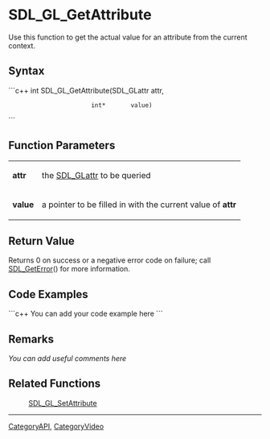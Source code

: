 <!-- pragma section-numbers off -->
<!-- pragma disable-camelcase -->

= SDL_GL_GetAttribute =
Use this function to get the actual value for an attribute from the current context.


== Syntax ==
```c++
int SDL_GL_GetAttribute(SDL_GLattr attr,
                        int*       value)
```

== Function Parameters ==
{|
|'''attr'''
|the [[SDL_GLattr]] to be queried
|-
|'''value'''
|a pointer to be filled in with the current value of '''attr'''
|}

== Return Value ==
Returns 0 on success or a negative error code on failure; call [[SDL_GetError]]() for more information.

== Code Examples ==
```c++
You can add your code example here
```

== Remarks ==
''You can add useful comments here''

== Related Functions ==
:[[SDL_GL_SetAttribute]]

----
[[CategoryAPI]], [[CategoryVideo]]
